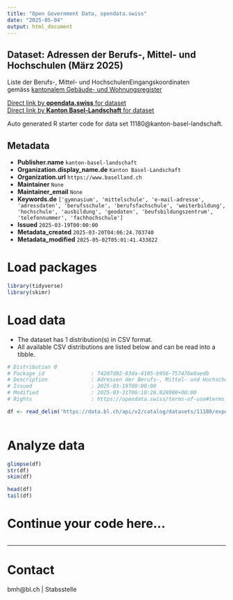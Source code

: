 ```yaml
---
title: "Open Government Data, opendata.swiss"
date: "2025-05-04"
output: html_document
---
```


## Dataset: Adressen der Berufs-, Mittel- und Hochschulen (März 2025)

Liste der Berufs-, Mittel- und HochschulenEingangskoordinaten gemäss [kantonalem Gebäude- und Wohnungsregister](https://data.bl.ch/explore/dataset/12180)

[Direct link by **opendata.swiss** for dataset](https://opendata.swiss/de/dataset/adressen-der-berufs-mittel-und-hochschulen-marz-2025)<br>
[Direct link by **Kanton Basel-Landschaft** for dataset](https://data.bl.ch/explore/dataset/11180/)

Auto generated R starter code for data set 11180@kanton-basel-landschaft.

## Metadata

- **Publisher.name** `kanton-basel-landschaft`
- **Organization.display_name.de** `Kanton Basel-Landschaft`
- **Organization.url** `https://www.baselland.ch`
- **Maintainer** `None`
- **Maintainer_email** `None`
- **Keywords.de** `['gymnasium', 'mittelschule', 'e-mail-adresse', 'adressdaten', 'berufsschule', 'berufsfachschule', 'weiterbildung', 'hochschule', 'ausbildung', 'geodaten', 'beufsbildungszentrum', 'telefonnummer', 'fachhochschule']`
- **Issued** `2025-03-19T00:00:00`
- **Metadata_created** `2025-03-20T04:06:24.703740`
- **Metadata_modified** `2025-05-02T05:01:41.433822`


# Load packages

```r

library(tidyverse)
library(skimr)

```

# Load data

-   The dataset has 1 distribution(s) in CSV format.
-   All available CSV distributions are listed below and can be read into a tibble.

```r

# Distribution 0
# Package_id               : 74207d92-83da-4105-b956-757476e0aedb
# Description              : Adressen der Berufs-, Mittel- und Hochschulen (März 2025) (csv)
# Issued                   : 2025-03-19T00:00:00
# Modified                 : 2025-03-31T06:10:28.828000+00:00
# Rights                   : https://opendata.swiss/terms-of-use#terms_by

df <- read_delim('https://data.bl.ch/api/v2/catalog/datasets/11180/exports/csv?use_labels=true')



```

# Analyze data

```r

glimpse(df)
str(df)
skim(df)

head(df)
tail(df)

```

# Continue your code here...

```r

```

------------------------------------------------------------------------

# Contact

bmh@bl.ch | Stabsstelle
